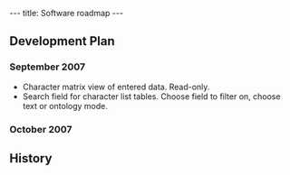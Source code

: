 ---
title: Software roadmap
---

==Development Plan==

===September 2007===

* Character matrix view of entered data.  Read-only.
* Search field for character list tables.  Choose field to filter on, choose text or ontology mode.

===October 2007===

==History==